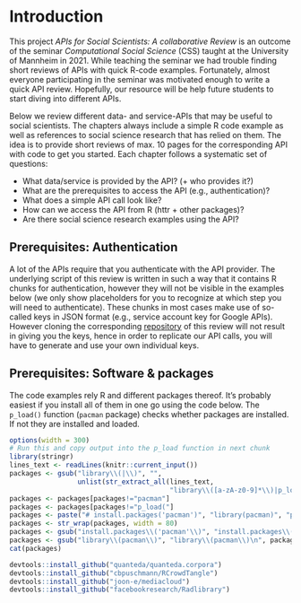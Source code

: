 # Introduction
This project *APIs for Social Scientists: A collaborative Review* is an outcome of the seminar *Computational Social Science* (CSS) taught at the University of Mannheim in 2021. While teaching the seminar we had trouble finding short reviews of APIs with quick R-code examples. Fortunately, almost everyone participating in the seminar was motivated enough to write a quick API review. Hopefully, our resource will be help future students to start diving into different APIs.

Below we review different data- and service-APIs that may be useful to social scientists. The chapters always include a simple R code example as well as references to social science research that has relied on them. The idea is to provide short reviews of max. 10 pages for the corresponding API with code to get you started. Each chapter follows a systematic set of questions: 

* What data/service is provided by the API? (+ who provides it?)
* What are the prerequisites to access the API (e.g., authentication)? 
* What does a simple API call look like? 
* How can we access the API from R (httr + other packages)?
* Are there social science research examples using the API?


## Prerequisites: Authentication
A lot of the APIs require that you authenticate with the API provider. The underlying script of this review is written in such a way that it contains R chunks for authentication, however they will not be visible in the examples below (we only show placeholders for you to recognize at which step you will need to authenticate). These chunks in most cases make use of so-called keys in JSON format (e.g., service account key for Google APIs). However cloning the corresponding [repository]("https://github.com/paulcbauer/apis_for_social_scientists_a_review") of this review will not result in giving you the keys, hence in order to replicate our API calls, you will have to generate and use your own individual keys.

<!--As a consequence we can not make the corresponding [github repository public](https://github.com/paulcbauer/apis_for_social_scientists_a_review).-->


## Prerequisites: Software & packages
The code examples rely R and different packages thereof. It's probably easiest if you install all of them in one go using the code below. The `p_load()` function (`pacman` package) checks whether packages are installed. If not they are installed and loaded.

<!-- add all used packages -->


```r
options(width = 300)
# Run this and copy output into the p_load function in next chunk
library(stringr)
lines_text <- readLines(knitr::current_input())
packages <- gsub("library\\(|\\)", "", 
                 unlist(str_extract_all(lines_text, 
                                        "library\\([a-zA-z0-9]*\\)|p_load\\([a-zA-z0-9]*\\)")))
packages <- packages[packages!="pacman"]
packages <- packages[packages!="p_load("]
packages <- paste("# install.packages('pacman')", "library(pacman)", "p_load('", paste(packages, collapse="', '"), "')",sep="")
packages <- str_wrap(packages, width = 80)
packages <- gsub("install.packages\\('pacman'\\)", "install.packages\\('pacman'\\)\n", packages)
packages <- gsub("library\\(pacman\\)", "library\\(pacman\\)\n", packages)
cat(packages)
```


```r
devtools::install_github("quanteda/quanteda.corpora")
devtools::install_github("cbpuschmann/RCrowdTangle")
devtools::install_github("joon-e/mediacloud")
devtools::install_github("facebookresearch/Radlibrary")
```



<!--
* Data vs. machine learning APIS
* Problem of replicability for ML APIs
-->


